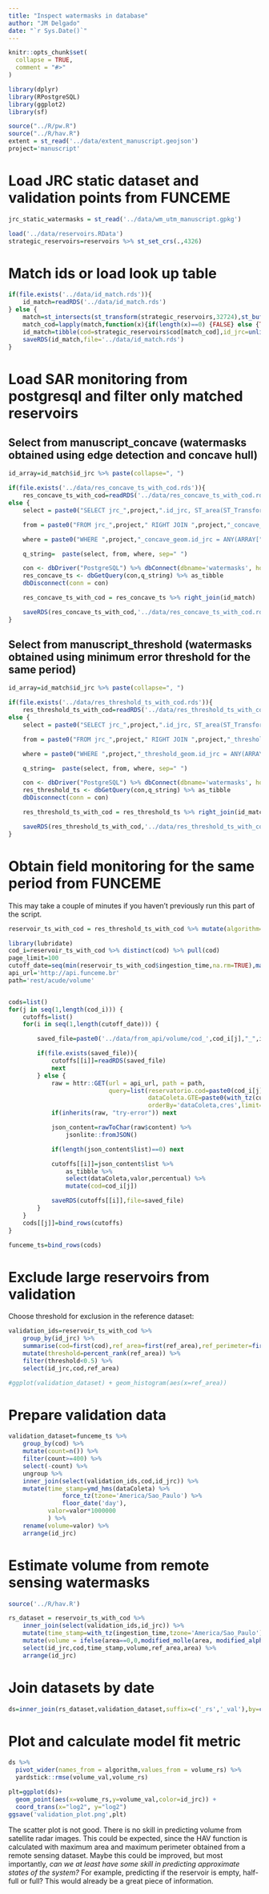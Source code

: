 ```yaml
---
title: "Inspect watermasks in database"
author: "JM Delgado"
date: "`r Sys.Date()`"
---
```


```r
knitr::opts_chunk$set(
  collapse = TRUE,
  comment = "#>"
)
```

```r
library(dplyr)
library(RPostgreSQL)
library(ggplot2)
library(sf)

source("../R/pw.R")
source("../R/hav.R")
extent = st_read('../data/extent_manuscript.geojson')
project='manuscript'
```


# Load JRC static dataset and validation points from FUNCEME

```r
jrc_static_watermasks = st_read('../data/wm_utm_manuscript.gpkg')

load('../data/reservoirs.RData')
strategic_reservoirs=reservoirs %>% st_set_crs(.,4326)
```

# Match ids or load look up table
```r
if(file.exists('../data/id_match.rds')){
    id_match=readRDS('../data/id_match.rds')
} else {
    match=st_intersects(st_transform(strategic_reservoirs,32724),st_buffer(jrc_static_watermasks,100),sparse=TRUE)
    match_cod=lapply(match,function(x){if(length(x)==0) {FALSE} else {TRUE}}) %>% unlist
    id_match=tibble(cod=strategic_reservoirs$cod[match_cod],id_jrc=unlist(match) %>% jrc_static_watermasks$id_jrc[.])
    saveRDS(id_match,file='../data/id_match.rds')
}
```

# Load SAR monitoring from postgresql and filter only matched reservoirs

## Select from manuscript_concave (watermasks obtained using edge detection and concave hull)
```r
id_array=id_match$id_jrc %>% paste(collapse=", ")

if(file.exists('../data/res_concave_ts_with_cod.rds')){
    res_concave_ts_with_cod=readRDS('../data/res_concave_ts_with_cod.rds')
else {
    select = paste0("SELECT jrc_",project,".id_jrc, ST_area(ST_Transform(jrc_",project,".geom,32629)) as ref_area, ST_Perimeter(ST_Transform(jrc_",project,".geom,32629)) as ref_perimeter, ",project,"_concave_geom.area,",project,"_concave_geom.ingestion_time,",project,"_concave_geom.source_id")

    from = paste0("FROM jrc_",project," RIGHT JOIN ",project,"_concave_geom ON jrc_",project,".id_jrc=",project,"_concave_geom.id_jrc")

    where = paste0("WHERE ",project,"_concave_geom.id_jrc = ANY(ARRAY[",id_array,"]);")

    q_string=  paste(select, from, where, sep=" ")

    con <- dbDriver("PostgreSQL") %>% dbConnect(dbname='watermasks', host = db_host, port = 5432, user = "sar2water", password = pw)
    res_concave_ts <- dbGetQuery(con,q_string) %>% as_tibble
    dbDisconnect(conn = con)

    res_concave_ts_with_cod = res_concave_ts %>% right_join(id_match)

    saveRDS(res_concave_ts_with_cod,'../data/res_concave_ts_with_cod.rds')
}
```

## Select from manuscript_threshold (watermasks obtained using minimum error threshold for the same period)

```r
id_array=id_match$id_jrc %>% paste(collapse=", ")

if(file.exists('../data/res_threshold_ts_with_cod.rds')){
    res_threshold_ts_with_cod=readRDS('../data/res_threshold_ts_with_cod.rds')
else {
    select = paste0("SELECT jrc_",project,".id_jrc, ST_area(ST_Transform(jrc_",project,".geom,32629)) as ref_area, ST_Perimeter(ST_Transform(jrc_",project,".geom,32629)) as ref_perimeter, ",project,"_threshold_geom.area,",project,"_threshold_geom.ingestion_time,",project,"_threshold_geom.source_id")

    from = paste0("FROM jrc_",project," RIGHT JOIN ",project,"_threshold_geom ON jrc_",project,".id_jrc=",project,"_threshold_geom.id_jrc")

    where = paste0("WHERE ",project,"_threshold_geom.id_jrc = ANY(ARRAY[",id_array,"]);")

    q_string=  paste(select, from, where, sep=" ")

    con <- dbDriver("PostgreSQL") %>% dbConnect(dbname='watermasks', host = db_host, port = 5432, user = "sar2water", password = pw)
    res_threshold_ts <- dbGetQuery(con,q_string) %>% as_tibble
    dbDisconnect(conn = con)

    res_threshold_ts_with_cod = res_threshold_ts %>% right_join(id_match)

    saveRDS(res_threshold_ts_with_cod,'../data/res_threshold_ts_with_cod.rds')
}
```



# Obtain field monitoring for the same period from FUNCEME

This may take a couple of minutes if you haven't previously run this part of the script.
```r

reservoir_ts_with_cod = res_threshold_ts_with_cod %>% mutate(algorithm='minimum error threshold') %>% bind_rows(res_concave_ts_with_cod %>% mutate(algorithm='canny edge + concave hull'))

library(lubridate)
cod_i=reservoir_ts_with_cod %>% distinct(cod) %>% pull(cod)
page_limit=100
cutoff_date=seq(min(reservoir_ts_with_cod$ingestion_time,na.rm=TRUE),max(reservoir_ts_with_cod$ingestion_time,na.rm=TRUE),paste0(page_limit,' day'))
api_url='http://api.funceme.br'
path='rest/acude/volume'


cods=list()
for(j in seq(1,length(cod_i))) {
    cutoffs=list()
    for(i in seq(1,length(cutoff_date))) {

        saved_file=paste0('../data/from_api/volume/cod_',cod_i[j],"_",i,"_of_",length(cutoff_date),".rds")

        if(file.exists(saved_file)){
            cutoffs[[i]]=readRDS(saved_file)
            next
        } else {
            raw = httr::GET(url = api_url, path = path,
                            query=list(reservatorio.cod=paste0(cod_i[j]),
                                       dataColeta.GTE=paste0(with_tz(cutoff_date[i],tz="America/Sao_Paulo")),
                                       orderBy='dataColeta,cres',limit=page_limit))
            if(inherits(raw, "try-error")) next

            json_content=rawToChar(raw$content) %>%
                jsonlite::fromJSON()

            if(length(json_content$list)==0) next

            cutoffs[[i]]=json_content$list %>%
                as_tibble %>%
                select(dataColeta,valor,percentual) %>%
                mutate(cod=cod_i[j])

            saveRDS(cutoffs[[i]],file=saved_file)
        }
    }
    cods[[j]]=bind_rows(cutoffs)
}

funceme_ts=bind_rows(cods)
```

# Exclude large reservoirs from validation

Choose threshold for exclusion in the reference dataset:

```r
validation_ids=reservoir_ts_with_cod %>%
    group_by(id_jrc) %>%
    summarise(cod=first(cod),ref_area=first(ref_area),ref_perimeter=first(ref_perimeter)) %>%
    mutate(threshold=percent_rank(ref_area)) %>%
    filter(threshold<0.5) %>%
    select(id_jrc,cod,ref_area)

#ggplot(validation_dataset) + geom_histogram(aes(x=ref_area))
```

# Prepare validation data

```r
validation_dataset=funceme_ts %>%
    group_by(cod) %>%
    mutate(count=n()) %>%
    filter(count>=400) %>%
    select(-count) %>%
    ungroup %>%
    inner_join(select(validation_ids,cod,id_jrc)) %>%
    mutate(time_stamp=ymd_hms(dataColeta) %>%
               force_tz(tzone='America/Sao_Paulo') %>%
               floor_date('day'),
           valor=valor*1000000           
           ) %>%
    rename(volume=valor) %>%
    arrange(id_jrc)

```

# Estimate volume from remote sensing watermasks

```r
source('../R/hav.R')

rs_dataset = reservoir_ts_with_cod %>%
    inner_join(select(validation_ids,id_jrc)) %>%
    mutate(time_stamp=with_tz(ingestion_time,tzone='America/Sao_Paulo') %>% floor_date('day')) %>%
    mutate(volume = ifelse(area==0,0,modified_molle(area, modified_alpha(ref_perimeter,ref_area),modified_K(ref_perimeter,ref_area)))) %>%
    select(id_jrc,cod,time_stamp,volume,ref_area,area) %>%
    arrange(id_jrc)


```


# Join datasets by date

```r

ds=inner_join(rs_dataset,validation_dataset,suffix=c('_rs','_val'),by=c('id_jrc','time_stamp')) %>% filter(volume_rs<100000000) %>% filter(volume_rs>0) %>% filter(volume_val>0) %>% mutate(id_jrc=as.factor(id_jrc))

```

# Plot and calculate model fit metric

```r

ds %>%
  pivot_wider(names_from = algorithm,values_from = volume_rs) %>%
  yardstick::rmse(volume_val,volume_rs)

plt=ggplot(ds)+
  geom_point(aes(x=volume_rs,y=volume_val,color=id_jrc)) +
  coord_trans(x="log2", y="log2")
ggsave('validation_plot.png',plt)
```

The scatter plot is not good. There is no skill in predicting volume from satellite radar images. This could be expected, since the HAV function is calculated with maximum area and maximum perimeter obtained from a remote sensing dataset. Maybe this could be improved, but most importantly, _can we at least have some skill in predicting approximate states of the system?_ For example, predicting if the reservoir is empty, half-full or full? This would already be a great piece of information.
